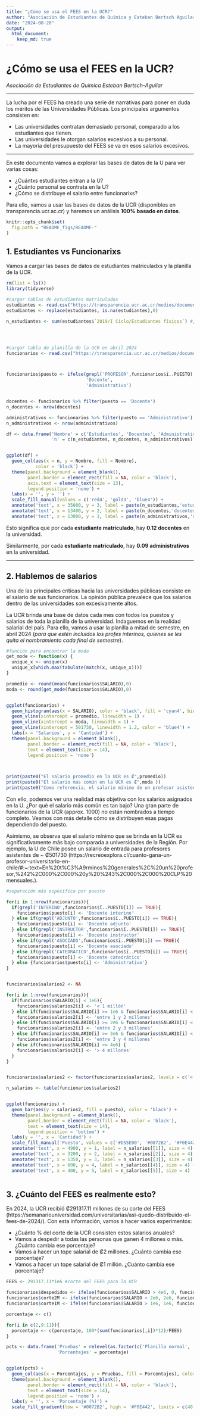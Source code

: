 ---
title: "¿Cómo se usa el FEES en la UCR?"
author: "Asociación de Estudiantes de Química y Esteban Bertsch Aguilar"
date: "2024-08-20"
output: 
  html_document:
    keep_md: true
---

# **¿Cómo se usa el FEES en la UCR?**

*Asociación de Estudiantes de Química*
*Esteban Bertsch-Aguilar*

---

La lucha por el FEES ha creado una serie de narrativas para poner en duda los méritos de las Universidades Públicas. Los principales argumentos consisten en:

- Las universidades contratan demasiado personal, comparado a los estudiantes que tienen.
- Las universidades le otorgan salarios excesivos a su personal.
- La mayoría del presupuesto del FEES se va en esos salarios excesivos.

---

En este documento vamos a explorar las bases de datos de la U para ver varias cosas:

- ¿Cuántxs estudiantes entran a la U?
- ¿Cuánto personal se contrata en la U?
- ¿Cómo se distribuye el salario entre funcionarixs?


Para ello, vamos a usar las bases de datos de la UCR (disponibles en transparencia.ucr.ac.cr) y haremos un análisis **100% basado en datos**.

```{r setup, include=FALSE}
knitr::opts_chunk$set(
  fig.path = "README_figs/README-"
)
```

## **1. Estudiantes vs Funcionarixs**

Vamos a cargar las bases de datos de estudiantes matriculadxs y la planilla de la UCR.

```{r, error=FALSE,warning=FALSE,message=FALSE}
rm(list = ls())
library(tidyverse)

#cargar tablas de estudiantes matriculados
estudiantes <- read.csv("https://transparencia.ucr.ac.cr/medios/documentos/2020/estudiantes-fi%CC%81sicos-matri%CC%81culados.csv",fileEncoding='latin1',check.names=F, sep = ';')
estudiantes <- replace(estudiantes, is.na(estudiantes),0)

n_estudiantes <- sum(estudiantes$`2019/I Ciclo/Estudiantes físicos`) #¿cuántos estudiantes matricularon en el primer semestre del 2019?




#cargar tabla de planilla de la UCR en abril 2024
funcionarios <- read.csv("https://transparencia.ucr.ac.cr/medios/documentos/2024/planilla-2024-04.csv", sep = ';')



funcionarios$puesto <- ifelse(grepl('PROFESOR',funcionarios$ï..PUESTO) == TRUE,
                              'Docente',
                              'Administrativo')


docentes <- funcionarios %>% filter(puesto == 'Docente')
n_docentes <- nrow(docentes)

administrativos <- funcionarios %>% filter(puesto == 'Administrativo')
n_administrativos <- nrow(administrativos)

```


```{r}
df <- data.frame('Nombre' = c('Estudiantes', 'Docentes', 'Administrativos'),
                 'n' = c(n_estudiantes, n_docentes, n_administrativos))


ggplot(df) + 
  geom_col(aes(x = n, y = Nombre, fill = Nombre),
           color = 'black') + 
  theme(panel.background = element_blank(),
        panel.border = element_rect(fill = NA, color = 'black'),
        axis.text = element_text(size = 13),
        legend.position = 'none') + 
  labs(x = '', y = '') + 
  scale_fill_manual(values = c('red4', 'gold3', 'blue4')) + 
  annotate('text', x = 35000, y = 3, label = paste(n_estudiantes,'estudiantes'), color = 'white', size = 5) + 
  annotate('text', x = 13400, y = 2, label = paste(n_docentes,'docentes'), size = 5) + 
  annotate('text', x = 13000, y = 1, label = paste(n_administrativos,'administrativos'), size = 5)

```

Esto significa que por cada **estudiante matriculado**, hay **0.12 docentes** en la universidad.

Similarmente, por cada **estudiante matriculado**, hay **0.09 administrativos** en la universidad.


---

## 2. Hablemos de salarios

Una de las principales críticas hacia las universidades públicas consiste en el salario de sus funcionarios. La opinión pública prevalece que los salarios dentro de las universidades son excesivamente altos.

La UCR brinda una base de datos cada mes con todos los puestos y salarios de toda la planilla de la universidad. Indaguemos en la realidad salarial del país. Para ello, vamos a usar la planilla a mitad de semestre, en abril 2024 (*para que estén incluidos los profes interinos, quienes se les quita el nombramiento cada final de semestre*).

```{r}

#función para encontrar la moda
get_mode <- function(x) {
  unique_x <- unique(x)
  unique_x[which.max(tabulate(match(x, unique_x)))]
}

promedio <- round(mean(funcionarios$SALARIO),0)
moda <- round(get_mode(funcionarios$SALARIO),0)


ggplot(funcionarios) + 
  geom_histogram(aes(x = SALARIO), color = 'black', fill = 'cyan4', bins = 40) + 
  geom_vline(xintercept = promedio, linewidth = 1) + 
  geom_vline(xintercept = moda, linewidth = 1) + 
  geom_vline(xintercept = 501730, linewidth = 1.2, color = 'blue4') +
  labs(x = 'Salarios', y = 'Cantidad') + 
  theme(panel.background = element_blank(),
        panel.border = element_rect(fill = NA, color = 'black'),
        text = element_text(size = 14),
        legend.position = 'none')
  


print(paste0("El salario promedio en la UCR es ₡",promedio))
print(paste0("El salario más común en la UCR es ₡",moda ))
print(paste0("Como referencia, el salario mínimo de un profesor asistente en la U de Chile es de ~ ₡501730."))
```


Con ello, podemos ver una realidad más objetiva con los salarios asignados en la U. ¿Por qué el salario más común es tan bajo? Una gran parte de funcionarios de la UCR (approx. 1000) no están nombrados a tiempo completo. Veamos con más detalle cómo se distribuyen esas pagas dependiendo del puesto.

Asimismo, se observa que el salario mínimo que se brinda en la UCR es significativamente más bajo comparada a universidades de la Región. Por ejemplo, la U de Chile posee un salario de entrada para profesores asistentes de ~ ₡501730 (https://recreoexplora.cl/cuanto-gana-un-profesor-universitario-en-chile/#:~:text=En%20t%C3%A9rminos%20generales%2C%20un%20profesor,%242%2C000%2C000%20y%20%243%2C000%2C000%20CLP%20mensuales.).


```{r}
#separación más específica por puesto

for(i in 1:nrow(funcionarios)){
  if(grepl('INTERINO',funcionarios$ï..PUESTO[i]) == TRUE){
    funcionarios$puesto[i] <- 'Docente interino'
  } else if(grepl('ADJUNTO',funcionarios$ï..PUESTO[i]) == TRUE){
    funcionarios$puesto[i] <- 'Docente adjunto'
  } else if(grepl('INSTRUCTOR',funcionarios$ï..PUESTO[i]) == TRUE){
    funcionarios$puesto[i] <- 'Docente instructor'
  } else if(grepl('ASOCIADO',funcionarios$ï..PUESTO[i]) == TRUE){
    funcionarios$puesto[i] <- 'Docente asociado'
  } else if(grepl('CATEDRATICO',funcionarios$ï..PUESTO[i]) == TRUE){
    funcionarios$puesto[i] <- 'Docente catedrático'
  } else {funcionarios$puesto[i] <- 'Administrativo'}
}


funcionarios$salarios2 <- NA

for(i in 1:nrow(funcionarios)){
  if(funcionarios$SALARIO[i] < 1e6){
    funcionarios$salarios2[i] <- '< 1 millón'
  } else if(funcionarios$SALARIO[i] >= 1e6 & funcionarios$SALARIO[i] < 2e6) {
    funcionarios$salarios2[i] <- 'entre 1 y 2 millones'
  } else if(funcionarios$SALARIO[i] >= 2e6 & funcionarios$SALARIO[i] < 3e6) {
    funcionarios$salarios2[i] <- 'entre 2 y 3 millones'
  } else if(funcionarios$SALARIO[i] >= 3e6 & funcionarios$SALARIO[i] < 4e6) {
    funcionarios$salarios2[i] <- 'entre 3 y 4 millones'
  } else if(funcionarios$SALARIO[i] >= 4e6) {
    funcionarios$salarios2[i] <- '> 4 millones'
  }
}


funcionarios$salarios2 <- factor(funcionarios$salarios2, levels = c('< 1 millón','entre 1 y 2 millones','entre 2 y 3 millones','entre 3 y 4 millones','> 4 millones'))

n_salarios <- table(funcionarios$salarios2)


ggplot(funcionarios) + 
  geom_bar(aes(y = salarios2, fill = puesto), color = 'black') + 
  theme(panel.background = element_blank(),
        panel.border = element_rect(fill = NA, color = 'black'),
        text = element_text(size = 14),
        legend.position = 'bottom') + 
  labs(y = '', x = 'Cantidad') +
  scale_fill_manual('Puesto', values = c('#D55E00', '#0072B2', '#F0E442', '#009E73', '#CC79A7', '#56B4E9')) + 
  annotate('text', x = 4900, y = 1, label = n_salarios[[1]], size = 4) + 
  annotate('text', x = 3200, y = 2, label = n_salarios[[2]], size = 4) + 
  annotate('text', x = 1350, y = 3, label = n_salarios[[3]], size = 4) + 
  annotate('text', x = 600, y = 4, label = n_salarios[[4]], size = 4) + 
  annotate('text', x = 400, y = 5, label = n_salarios[[5]], size = 4)



```

## 3. ¿Cuánto del FEES es realmente esto?

En 2024, la UCR recibió ₡291317.11 millones de su corte del FEES (https://semanariouniversidad.com/universitarias/asi-quedo-distribuido-el-fees-de-2024/). Con esta información, vamos a hacer varios experimentos:

- ¿Cuánto % del corte de la UCR consisten estos salarios anuales?
- Vamos a despedir a todas las personas que ganen 4 millones o más. ¿Cuánto cambia ese porcentaje?
- Vamos a hacer un tope salarial de ₡2 millones. ¿Cuánto cambia ese porcentaje?
- Vamos a hacer un tope salarial de ₡1 millón. ¿Cuánto cambia ese porcentaje?


```{r}
FEES <- 291317.11*1e6 #corte del FEES para la UCR

funcionarios$despedidos <- ifelse(funcionarios$SALARIO > 4e6, 0, funcionarios$SALARIO)
funcionarios$corte2M <- ifelse(funcionarios$SALARIO > 2e6, 2e6, funcionarios$SALARIO)
funcionarios$corte1M <- ifelse(funcionarios$SALARIO > 1e6, 1e6, funcionarios$SALARIO)

porcentaje <- c()

for(i in c(2,9:11)){
  porcentaje <- c(porcentaje, 100*(sum(funcionarios[,i])*12)/FEES)
}

pcts <- data.frame('Pruebas' = relevel(as.factor(c('Planilla normal', 'Despidiendo salarios >4 millones', 'Tope 2 millones', 'Tope 1 millón')),'Planilla normal'),
                   'Porcentajes' = porcentaje)


ggplot(pcts) + 
  geom_col(aes(x = Porcentajes, y = Pruebas, fill = Porcentajes), color = 'black') + 
  theme(panel.background = element_blank(),
        panel.border = element_rect(fill = NA, color = 'black'),
        text = element_text(size = 14),
        legend.position = 'none') + 
  labs(y = '', x = 'Porcentaje (%)') + 
  scale_fill_gradient(low = '#0072B2', high = '#F0E442', limits = c(40,55))

```

